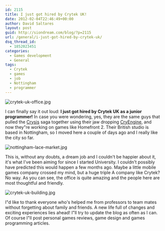 ```yaml
---
id: 2115
title: I just got hired by Crytek UK!
date: 2012-02-04T22:46:49+00:00
author: David Saltares
layout: post
guid: http://siondream.com/blog/?p=2115
url: /general/i-just-got-hired-by-crytek-uk/
dsq_thread_id:
  - 1852023451
categories:
  - Games development
  - General
tags:
  - Crytek
  - games
  - job
  - Nottingham
  - programmer
---
```


![crytek-uk-office.jpg](/img/wp/crytek-uk-office.webp)

I can finally say it out loud: **I just got hired by Crytek UK as a junior programmer!** In case you were wondering, yes, they are the same guys that pulled the [Crysis](http://www.youtube.com/watch?v=PHOCJR1S7cQ) saga together using their jaw dropping [CryEngine](http://www.youtube.com/watch?v=VJEL9Kipuw4), and now they"re working on games like Homefront 2\. Their British studio is based in Nottingham, so I moved here a couple of days ago and I really like the city so far.

![nottingham-lace-market.jpg](/img/wp/nottingham-lace-market.webp)

This is, without any doubts, a dream job and I couldn't be happier about it, it's what I've been aiming for since I started University. I couldn't possibly have predicted this would happen a few months ago. Maybe a little mobile games company crossed my mind, but a huge triple A company like Crytek? No way. As you can see, the office is quite amazing and the people here are most thoughtful and friendly.

![crytek-uk-building.jpg](/img/wp/crytek-uk-building.webp)

I"d like to thank everyone who's helped me from professors to team mates without forgetting about family and friends. A new life full of changes and exciting experiences lies ahead! I"ll try to update the blog as often as I can. Of course I"ll post personal games reviews, game design and games programming articles.
